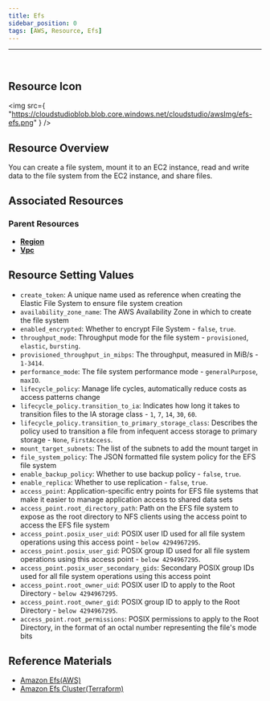 ```yaml
---
title: Efs
sidebar_position: 0
tags: [AWS, Resource, Efs]
---
```


<hr />
<br />

## Resource Icon

<img
    src={
        "https://cloudstudioblob.blob.core.windows.net/cloudstudio/awsImg/efs-efs.png"
    }
/>

## Resource Overview

You can create a file system, mount it to an EC2 instance, read and write data to the file system from the EC2 instance, and share files.

## Associated Resources

### Parent Resources

-   [**Region**](https://docs.cstudio.app/en/docs/resource/aws/Base/Region)
-   [**Vpc**](https://docs.cstudio.app/en/docs/resource/aws/Vpc/Vpc)


## Resource Setting Values

-   `create_token`: A unique name used as reference when creating the Elastic File System to ensure file system creation
-   `availability_zone_name`: The AWS Availability Zone in which to create the file system
-   `enabled_encrypted`: Whether to encrypt File System - `false`, `true`.
-   `throughput_mode`: Throughput mode for the file system - `provisioned`, `elastic`, `bursting`.
-   `provisioned_throughput_in_mibps`: The throughput, measured in MiB/s - `1-3414`.
-   `performance_mode`: The file system performance mode - `generalPurpose`, `maxIO`.
-   `lifecycle_policy`: Manage life cycles, automatically reduce costs as access patterns change
-   `lifecycle_policy.transition_to_ia`: Indicates how long it takes to transition files to the IA storage class - `1`, `7`, `14`, `30`, `60`.
-   `lifecycle_policy.transition_to_primary_storage_class`: Describes the policy used to transition a file from infequent access storage to primary storage - `None`, `FirstAccess`.
-   `mount_target_subnets`: The list of the subnets to add the mount target in
-   `file_system_policy`: The JSON formatted file system policy for the EFS file system
-   `enable_backup_policy`: Whether to use backup policy - `false`, `true`.
-   `enable_replica`: Whether to use replication - `false`, `true`.
-   `access_point`: Application-specific entry points for EFS file systems that make it easier to manage application access to shared data sets
-   `access_point.root_directory_path`: Path on the EFS file system to expose as the root directory to NFS clients using the access point to access the EFS file system
-   `access_point.posix_user_uid`: POSIX user ID used for all file system operations using this access point - `below 4294967295`.
-   `access_point.posix_user_gid`: POSIX group ID used for all file system operations using this access point - `below 4294967295`.
-   `access_point.posix_user_secondary_gids`: Secondary POSIX group IDs used for all file system operations using this access point
-   `access_point.root_owner_uid`: POSIX user ID to apply to the Root Directory - `below 4294967295`.
-   `access_point.root_owner_gid`: POSIX group ID to apply to the Root Directory - `below 4294967295`.
-   `access_point.root_permissions`: POSIX permissions to apply to the Root Directory, in the format of an octal number representing the file's mode bits



## Reference Materials

-   [Amazon Efs(AWS)](https://docs.aws.amazon.com/ko_kr/efs/latest/ug/whatisefs.html)
-   [Amazon Efs Cluster(Terraform)](https://registry.terraform.io/providers/hashicorp/aws/latest/docs/resources/efs_file_system)

